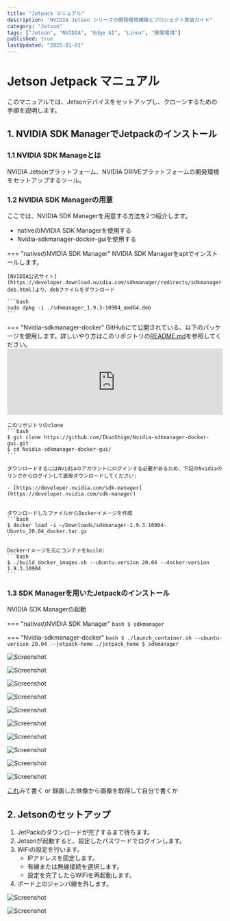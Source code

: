 ```yaml
---
title: "Jetpack マニュアル"
description: "NVIDIA Jetson シリーズの開発環境構築とプロジェクト実装ガイド"
category: "Jetson"
tags: ["Jetson", "NVIDIA", "Edge AI", "Linux", "開発環境"]
published: true
lastUpdated: "2025-01-01"
---
```


<!--
# sdkmanagerでjetpackのインストール

## comming soon ... 
-->

# Jetson Jetpack マニュアル

このマニュアルでは、Jetsonデバイスをセットアップし、クローンするための手順を説明します。

## 1. NVIDIA SDK ManagerでJetpackのインストール

### 1.1 NVIDIA SDK Manageとは
NVIDIA Jetsonプラットフォーム、NVIDIA DRIVEプラットフォームの開発環境をセットアップするツール。

### 1.2 NVIDIA SDK Managerの用意
ここでは、NVIDIA SDK Managerを用意する方法を2つ紹介します。

- nativeのNVIDIA SDK Managerを使用する
- Nvidia-sdkmanager-docker-guiを使用する

=== "nativeのNVIDIA SDK Manager"
    NVIDIA SDK Managerをaptでインストールします。

    [NVIDIA公式サイト](https://developer.download.nvidia.com/sdkmanager/redirects/sdkmanager-deb.html)より、debファイルをダウンロード

    ```bash
    sudo dpkg -i ./sdkmanager_1.9.3-10904_amd64.deb
    ```

=== "Nvidia-sdkmanager-docker"
    GitHubにて公開されている、以下のパッケージを使用します。詳しいやり方はこのリポジトリの[README.md](https://github.com/IkuoShige/Nvidia-sdkmanager-docker-gui/blob/main/README.md)を参照してください。
    <iframe class="hatenablogcard" style="width:100%;height:155px;max-width:680px;" title="%text%" src="https://hatenablog-parts.com/embed?url=https://github.com/IkuoShige/Nvidia-sdkmanager-docker-gui" width="300" height="150" frameborder="0" scrolling="no"> </iframe> 

    このリポジトリのclone
    ```bash
    $ git clone https://github.com/IkuoShige/Nvidia-sdkmanager-docker-gui.git
    $ cd Nvidia-sdkmanager-docker-gui/
    ```

    ダウンロードするにはNvidiaのアカウントにログインする必要があるため、下記のNvidiaのリンクからログインして直接ダウンロードしてください:

    - [https://developer.nvidia.com/sdk-manager](https://developer.nvidia.com/sdk-manager)


    ダウンロードしたファイルからDockerイメージを作成
    ```bash
    $ docker load -i ~/Downloads/sdkmanager-1.9.3.10904-Ubuntu_20.04_docker.tar.gz
    ```

    Dockerイメージを元にコンテナをbuild:
    ```bash
    $ ./build_docker_images.sh --ubuntu-version 20.04 --docker-version 1.9.3.10904
    ```

### 1.3 SDK Managerを用いたJetpackのインストール

NVIDIA SDK Managerの起動

=== "nativeのNVIDIA SDK Manager"
    ```bash
    $ sdkmanager
    ```

=== "Nvidia-sdkmanager-docker"
    ```bash
    $ ./launch_container.sh --ubuntu-version 20.04 --jetpack-home ./jetpack_home
    $ sdkmanager
    ```

![Screenshot](https://github.com/IkuoShige/documentation/raw/main/docs/img/sdkmanager_login.png)

<!--
<figure markdown>
  ![Screenshot](./../img/sdkmanager_login.png){ width="300" align="center" }
  <figcaption>Image caption</figcaption>
</figurer>
-->

<!--
<a href="../images/sdkmanager_login.png" data-lightbox="login">Image #1</a>
-->


![Screenshot](https://github.com/IkuoShige/documentation/raw/main/docs/img/sdkmanager_privacy.png)

![Screenshot](https://github.com/IkuoShige/documentation/raw/main/docs/img/sdkmanager_home.png)

![Screenshot](https://github.com/IkuoShige/documentation/raw/main/docs/img/sdkmanager_select_board.png)

![Screenshot](https://github.com/IkuoShige/documentation/raw/main/docs/img/sdkmanager_step2.png)

![Screenshot](https://github.com/IkuoShige/documentation/raw/main/docs/img/sdkmanager_step2_2.png)

![Screenshot](https://github.com/IkuoShige/documentation/raw/main/docs/img/sdkmanager_step3_downloading.png)

![Screenshot](https://github.com/IkuoShige/documentation/raw/main/docs/img/sdkmanager_step3_after_creatingOSimage.png)

![Screenshot](https://github.com/IkuoShige/documentation/raw/main/docs/img/sdkmanager_step3_manual_setup.png)

![Screenshot](https://github.com/IkuoShige/documentation/raw/main/docs/img/sdkmanager_step3_strage_device.png)



[これ](https://docs.nvidia.com/sdk-manager/install-with-sdkm-jetson/index.html)みて書く or 録画した映像から画像を取得して自分で書くか

## 2. Jetsonのセットアップ

1. JetPackのダウンロードが完了するまで待ちます。
2. Jetsonが起動すると、設定したパスワードでログインします。
3. WiFiの設定を行います。
    - IPアドレスを固定します。
    - 有線または無線接続を選択します。
    - 設定を完了したらWiFiを再起動します。
4. ボード上のジャンパ線を外します。

![Screenshot](https://github.com/IkuoShige/documentation/raw/main/docs/img/sdkmanager_step3_install_components.png)

![Screenshot](https://github.com/IkuoShige/documentation/raw/main/docs/img/sdkmanager_step4_finish.png)
